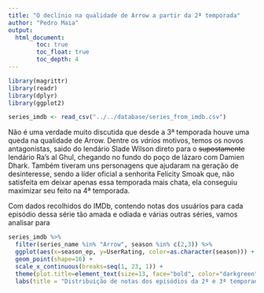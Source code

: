 ```yaml
---
title: "O declínio na qualidade de Arrow a partir da 2ª temporada"
author: "Pedro Maia"
output: 
  html_document:
        toc: true
        toc_float: true
        toc_depth: 4
---
```


```r

library(magrittr)
library(readr)
library(dplyr)
library(ggplot2)

```

```r
series_imdb <- read_csv("../../database/series_from_imdb.csv")
```


Não é uma verdade muito discutida que desde a 3ª temporada houve uma queda na qualidade de Arrow. Dentre os _vários_ motivos, temos os novos antagonistas, saido do lendário Slade Wilson direto para o ~~supostamente~~ lendário Ra's al Ghul, chegando no fundo do poço de lázaro com Damien Dhark. Também tiveram uns personagens que ajudaram na geração de desinteresse, sendo a líder oficial a senhorita Felicity Smoak que, não satisfeita em deixar apenas essa temporada mais chata, ela conseguiu maximizar seu feito na 4ª temporada. 

Com dados recolhidos do IMDb, contendo notas dos usuários para cada episódio dessa série tão amada e odiada e várias outras séries, vamos analisar para


```r

series_imdb %>%
  filter(series_name %in% "Arrow", season %in% c(2,3)) %>%
  ggplot(aes(x=season_ep, y=UserRating, color=as.character(season))) + geom_line() +
  geom_point(shape=16) + 
  scale_x_continuous(breaks=seq(1, 23, 1)) +
  theme(plot.title=element_text(size=13, face="bold", color="darkgreen")) + 
  labs(title = "Distribuição de notas dos episódios da 2ª e 3ª temporada de Arrow\n", x = "Episódio", y = "Nota dos usuários", color = "Temporada")

```





